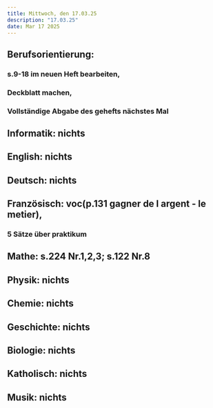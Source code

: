 ```yaml
---
title: Mittwoch, den 17.03.25
description: "17.03.25"
date: Mar 17 2025
---
```

## Berufsorientierung: 
###    s.9-18 im neuen Heft bearbeiten,
###    Deckblatt machen, 
###    Vollständige Abgabe des gehefts nächstes Mal
## Informatik: nichts
## English: nichts
## Deutsch: nichts
## Französisch: voc(p.131 gagner de l argent - le metier), 
### 5 Sätze über praktikum
## Mathe: s.224 Nr.1,2,3; s.122 Nr.8
## Physik: nichts
## Chemie: nichts
## Geschichte: nichts
## Biologie: nichts
## Katholisch: nichts
## Musik: nichts